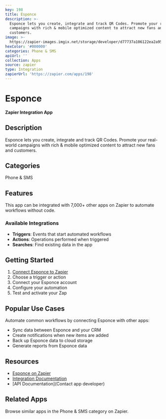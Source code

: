 ```yaml
---
key: 198
title: Esponce
description: >-
  Esponce lets you create, integrate and track QR Codes. Promote your real-world
  campaigns with rich & mobile optimized content to attract new fans and
  customers.
image: >-
  https://zapier-images.imgix.net/storage/developer/d77737a106122ea2a958202d0d6412f8.png?auto=format%2Ccompress&ixlib=python-3.0.0&q=50
hexColor: '#000000'
categories: Phone & SMS
apiUrl: ''
collection: Apps
source: zapier
type: Integration
zapierUrl: 'https://zapier.com/apps/198'
---
```

# Esponce

**Zapier Integration App**

## Description

Esponce lets you create, integrate and track QR Codes. Promote your real-world campaigns with rich & mobile optimized content to attract new fans and customers.

## Categories

Phone & SMS

## Features

This app can be integrated with 7,000+ other apps on Zapier to automate workflows without code.

### Available Integrations

- **Triggers**: Events that start automated workflows
- **Actions**: Operations performed when triggered
- **Searches**: Find existing data in the app

## Getting Started

1. [Connect Esponce to Zapier](https://zapier.com/apps/198)
2. Choose a trigger or action
3. Connect your Esponce account
4. Configure your automation
5. Test and activate your Zap

## Popular Use Cases

Automate common workflows by connecting Esponce with other apps:

- Sync data between Esponce and your CRM
- Create notifications when new items are added
- Back up Esponce data to cloud storage
- Generate reports from Esponce data

## Resources

- [Esponce on Zapier](https://zapier.com/apps/198)
- [Integration Documentation](https://zapier.com/apps/198/integrations)
- [API Documentation](Contact app developer)

## Related Apps

Browse similar apps in the Phone & SMS category on Zapier.

